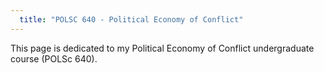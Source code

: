 ```yaml
---
  title: "POLSC 640 - Political Economy of Conflict"
---
```

  
  
  This page is dedicated to my Political Economy of Conflict undergraduate course (POLSc 640).